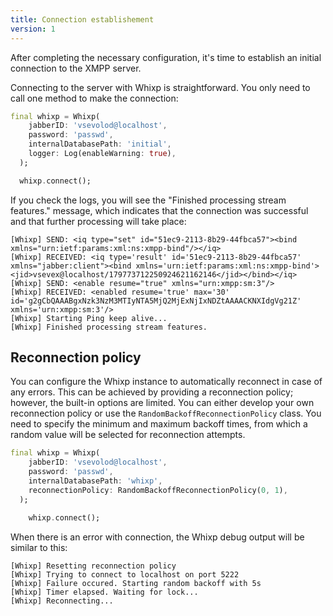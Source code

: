 ```yaml
---
title: Connection establishement
version: 1
---
```


After completing the necessary configuration, it's time to establish an initial connection to the XMPP server.

Connecting to the server with Whixp is straightforward. You only need to call one method to make the connection:

```dart
final whixp = Whixp(
    jabberID: 'vsevolod@localhost',
    password: 'passwd',
    internalDatabasePath: 'initial',
    logger: Log(enableWarning: true),
  );

  whixp.connect();
```

If you check the logs, you will see the "Finished processing stream features." message, which indicates that the connection was successful and that further processing will take place:

```console
[Whixp] SEND: <iq type="set" id="51ec9-2113-8b29-44fbca57"><bind xmlns="urn:ietf:params:xml:ns:xmpp-bind"/></iq>
[Whixp] RECEIVED: <iq type='result' id='51ec9-2113-8b29-44fbca57' xmlns="jabber:client"><bind xmlns='urn:ietf:params:xml:ns:xmpp-bind'><jid>vsevex@localhost/179773712250924621162146</jid></bind></iq>
[Whixp] SEND: <enable resume="true" xmlns="urn:xmpp:sm:3"/>
[Whixp] RECEIVED: <enabled resume='true' max='30' id='g2gCbQAAABgxNzk3NzM3MTIyNTA5MjQ2MjExNjIxNDZtAAAACKNXIdgVg21Z' xmlns='urn:xmpp:sm:3'/>
[Whixp] Starting Ping keep alive...
[Whixp] Finished processing stream features.
```

## Reconnection policy

You can configure the Whixp instance to automatically reconnect in case of any errors. This can be achieved by providing a reconnection policy; however, the built-in options are limited. You can either develop your own reconnection policy or use the `RandomBackoffReconnectionPolicy` class. You need to specify the minimum and maximum backoff times, from which a random value will be selected for reconnection attempts.

```dart
final whixp = Whixp(
    jabberID: 'vsevolod@localhost',
    password: 'passwd',
    internalDatabasePath: 'whixp',
    reconnectionPolicy: RandomBackoffReconnectionPolicy(0, 1),
  );

    whixp.connect();
```

When there is an error with connection, the Whixp debug output will be similar to this:

```plaintext
[Whixp] Resetting reconnection policy
[Whixp] Trying to connect to localhost on port 5222
[Whixp] Failure occured. Starting random backoff with 5s
[Whixp] Timer elapsed. Waiting for lock...
[Whixp] Reconnecting...
```

